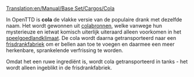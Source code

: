 [[Translation:en/Manual/Base Set/Cargos/Cola]]

{{nl/Manual/Base Set/Cargos/Vracht|name=Cola
|image=en/Manual/Base Set/ColaWells.png
|geproduceerd=[[nl/Manual/Base Set/Industries/Colabronnen|Colabronnen]]
|geaccepteerd=[[nl/Manual/Base Set/Industries/Frisdrankfabriek|Frisdrankfabriek]]
}}
In OpenTTD is '''cola''' de vlakke versie van de populaire drank met dezelfde naam. Het wordt gewonnen uit [[nl/Manual/Base Set/Industries/Colabronnen|colabronnen]], welke vanwege hun mysterieuze en ietwat komisch uiterlijk uiteraard alleen voorkomen in het [[nl/Manual/Klimaat#speelgoedland|speelgoedlandklimaat]]. De cola wordt daarna getransporteerd naar een [[nl/Manual/Base Set/Industries/Frisdrankfabriek|frisdrankfabriek]] om er bellen aan toe te voegen en daarmee een meer herkenbare, sprankelende verfrissing te worden.

Omdat het een ruwe ingrediënt is, wordt cola getransporteerd in tanks - het wordt alleen ingeblikt in de frisdrankfabriek.